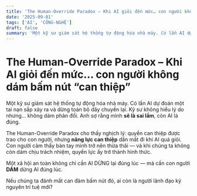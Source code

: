 ```yaml
---
title: 'The Human-Override Paradox – Khi AI giỏi đến mức… con người không dám bấm nút “can thiệp”'
date: '2025-09-01'
tags: ['AI', 'CÔNG-NGHỆ']
draft: false
summary: 'Một kỹ sư giám sát hệ thống tự động hóa nhà máy. Có lần AI dự đoán một tai nạn sắp xảy ra và dừng to'
---
```


# The Human-Override Paradox – Khi AI giỏi đến mức… con người không dám bấm nút “can thiệp”

Một kỹ sư giám sát hệ thống tự động hóa nhà máy. Có lần AI dự đoán một tai nạn sắp xảy ra và dừng toàn bộ dây chuyền lại. Kỹ sư không hiểu lý do nhưng… không dám phản đối. Anh sợ rằng mình **sẽ là sai lầm**, còn AI là đúng.

The Human-Override Paradox cho thấy nghịch lý: quyền can thiệp được trao cho con người, nhưng **năng lực can thiệp** dần mất đi khi AI quá giỏi. Con người cảm thấy bàn tay mình trở nên thừa thãi — và khi chúng ta không còn dám chịu trách nhiệm, quyền lực ấy trở thành hình thức.

Một xã hội an toàn không chỉ cần AI DỪNG lại đúng lúc — mà cần con người **DÁM** dừng AI đúng lúc.

Nếu chúng ta đánh mất can đảm bấm nút đó, ai còn là người lãnh đạo kỷ nguyên trí tuệ mới?